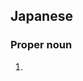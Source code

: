 ==Japanese==
{{ja-kanjitab|きく|た|yomi=j}}

===Proper noun===
{{ja-pos|きくた|proper}}

# {{surname|lang=ja|sort=きくた}}